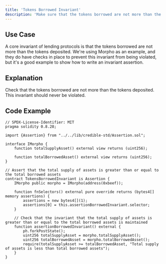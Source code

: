 ```yaml
---
title: 'Tokens Borrowed Invariant'
description: 'Make sure that the tokens borrowed are not more than the tokens deposited'
---
```


## Use Case

A core invariant of lending protocols is that the tokens borrowed are not more than the tokens deposited.
We're using Morpho as an example, and they do have checks in place to prevent this invariant from being violated, 
but it's a good example to show how to write an invariant assertion.
## Explanation

Check that the tokens borrowed are not more than the tokens deposited. This invariant should never be violated.

## Code Example

```solidity
// SPDX-License-Identifier: MIT
pragma solidity 0.8.28;

import {Assertion} from "../../lib/credible-std/Assertion.sol";

interface IMorpho {
    function totalSupplyAsset() external view returns (uint256);

    function totalBorrowedAsset() external view returns (uint256);
}

// Assert that the total supply of assets is greater than or equal to the total borrowed assets
contract TokensBorrowedInvariant is Assertion {
    IMorpho public morpho = IMorpho(address(0xbeef));

    function fnSelectors() external pure override returns (bytes4[] memory assertions) {
        assertions = new bytes4[](1);
        assertions[0] = this.assertionBorrowedInvariant.selector;
    }

    // Check that the invariant that the total supply of assets is greater than or equal to the total borrowed assets is maintained
    function assertionBorrowedInvariant() external {
        ph.forkPostState();
        uint256 totalSupplyAsset = morpho.totalSupplyAsset();
        uint256 totalBorrowedAsset = morpho.totalBorrowedAsset();
        require(totalSupplyAsset >= totalBorrowedAsset, "Total supply of assets is less than total borrowed assets");
    }
}

```
